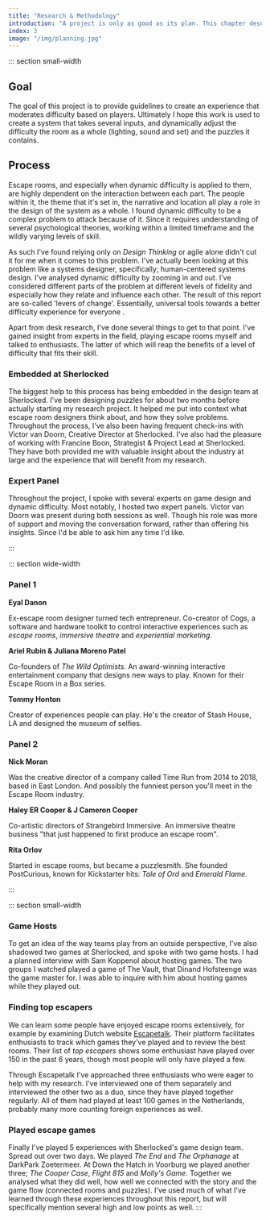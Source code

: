 ```yaml
---
title: "Research & Methodology"
introduction: "A project is only as good as its plan. This chapter describes the most important methods and tools used to conduct this research."
index: 3
image: "/img/planning.jpg"
---
```



::: section small-width

## Goal

The goal of this project is to provide guidelines to create an experience that moderates difficulty based on players. Ultimately I hope this work is used to create a system that takes several inputs, and dynamically adjust the difficulty the room as a whole (lighting, sound and set) and the puzzles it contains.

## Process

Escape rooms, and especially when dynamic difficulty is applied to them, are highly dependent on the interaction between each part. The people within it, the theme that it's set in, the narrative and location all play a role in the design of the system as a whole. I found dynamic difficulty to be a complex problem to attack because of it. Since it requires understanding of several psychological theories, working within a limited timeframe and the wildly varying levels of skill.

As such I've found relying only on _Design Thinking_ or agile alone didn't cut it for me when it comes to this problem. I've actually been looking at this problem like a systems designer, specifically; human-centered systems design. I've analysed dynamic difficulty by zooming in and out. I've considered different parts of the problem at different levels of fidelity and especially how they relate and influence each other. The result of this report are so-called 'levers of change'. Essentially, universal tools towards a better difficulty experience for everyone <Citation id="cerminaro_2019_what" />.

Apart from desk research, I've done several things to get to that point. I've gained insight from experts in the field, playing escape rooms myself and talked to enthusiasts. The latter of which will reap the benefits of a level of difficulty that fits their skill.

### Embedded at Sherlocked

The biggest help to this process has being embedded in the design team at Sherlocked. I've been designing puzzles for about two months before actually starting my research project. It helped me put into context what escape room designers think about, and how they solve problems. Throughout the process, I've also been having frequent check-ins with Victor van Doorn, Creative Director at Sherlocked. I've also had the pleasure of working with Francine Boon, Strategist & Project Lead at Sherlocked. They have both provided me with valuable insight about the industry at large and the experience that will benefit from my research.

### Expert Panel

Throughout the project, I spoke with several experts on game design and dynamic difficulty. Most notably, I hosted two expert panels. Victor van Doorn was present during both sessions as well. Though his role was more of support and moving the conversation forward, rather than offering his insights. Since I'd be able to ask him any time I'd like.

:::

::: section wide-width

### Panel 1

<SideBySide>

<div>

**Eyal Danon**

Ex-escape room designer turned tech entrepreneur. Co-creator of Cogs, a software and hardware toolkit to control interactive experiences such as _escape rooms_, _immersive theatre_ and _experiential marketing_.

</div>

<div>

**Ariel Rubin & Juliana Moreno Patel**

Co-founders of _The Wild Optimists._ An award-winning interactive entertainment company that designs new ways to play. Known for their Escape Room in a Box series.

</div>

<div>

**Tommy Honton**

Creator of experiences people can play. He's the creator of Stash House, LA and designed the museum of selfies.

</div>

</SideBySide>

### Panel 2

<SideBySide>

<div>

**Nick Moran**

Was the creative director of a company called Time Run from 2014 to 2018, based in East London. And possibly the funniest person you'll meet in the Escape Room industry.

</div>

<div>

**Haley ER Cooper & J Cameron Cooper**

Co-artistic directors of Strangebird Immersive. An immersive theatre business "that just happened to first produce an escape room".

</div>

<div>

**Rita Orlov**

Started in escape rooms, but became a puzzlesmith. She founded PostCurious, known for Kickstarter hits: _Tale of Ord_ and _Emerald Flame_.

</div>

</SideBySide>

:::

::: section small-width

### Game Hosts

To get an idea of the way teams play from an outside perspective, I've also shadowed two games at Sherlocked, and spoke with two game hosts. I had a planned interview with Sam Koppenol about hosting games. The two groups I watched played a game of The Vault, that Dinand Hofsteenge was the game master for. I was able to inquire with him about hosting games while they played out.

### Finding top escapers

We can learn some people have enjoyed escape rooms extensively, for example by examining Dutch website [Escapetalk](http://escapetalk.nl). Their platform facilitates enthusiasts to track which games they've played and to review the best rooms. Their list of _top escapers_ shows some enthusiast have played over 150 in the past 6 years, though most people will only have played a few.

Through Escapetalk I've approached three enthusiasts who were eager to help with my research. I've interviewed one of them separately and interviewed the other two as a duo, since they have played together regularly. All of them had played at least 100 games in the Netherlands, probably many more counting foreign experiences as well.

### Played escape games

Finally I've played 5 experiences with Sherlocked's game design team. Spread out over two days. We played _The End_ and _The Orphanage_ at DarkPark Zoetermeer. At Down the Hatch in Voorburg we played another three; _The Cooper Case_, _Flight 815_ and _Molly's Game_. Together we analysed what they did well, how well we connected with the story and the game flow (connected rooms and puzzles). I've used much of what I've learned through these experiences throughout this report, but will specifically mention several high and low points as well.
:::

